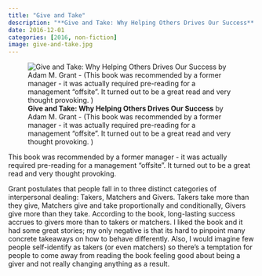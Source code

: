 ```yaml
---
title: "Give and Take"
description: "**Give and Take: Why Helping Others Drives Our Success** by Adam M. Grant"
date: 2016-12-01
categories: [2016, non-fiction]
image: give-and-take.jpg
---
```

![**Give and Take: Why Helping Others Drives Our Success** by Adam M. Grant - (This book was recommended by a former manager - it was actually required pre-reading for a management "offsite". It turned out to be a great read and very thought provoking. )](give-and-take.jpg){fig-align="left"}

This book was recommended by a former manager - it was actually required pre-reading for a management "offsite". It turned out to be a great read and very thought provoking.

Grant postulates that people fall in to three distinct categories of interpersonal dealing: Takers, Matchers and Givers. Takers take more than they give, Matchers give and take proportionally and conditionally, Givers give more than they take. According to the book, long-lasting success accrues to givers more than to takers or matchers.
I liked the book and it had some great stories; my only negative is that its hard to pinpoint many concrete takeaways on how to behave differently. Also, I would imagine few people self-identify as takers (or even matchers) so there's a temptation for people to come away from reading the book feeling good about being a giver and not really changing anything as a result.
